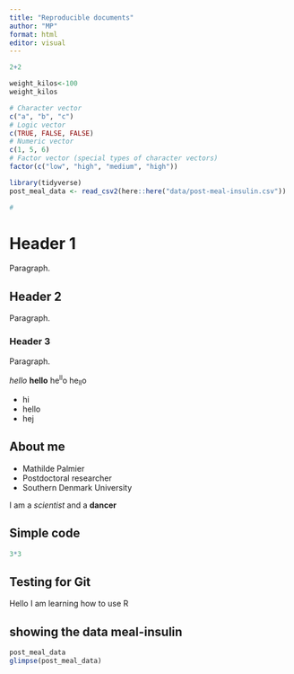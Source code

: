 ```yaml
---
title: "Reproducible documents"
author: "MP"
format: html
editor: visual
---
```


```r
2+2
```

```r
weight_kilos<-100
weight_kilos
```

```r
# Character vector
c("a", "b", "c")
# Logic vector
c(TRUE, FALSE, FALSE)
# Numeric vector
c(1, 5, 6)
# Factor vector (special types of character vectors)
factor(c("low", "high", "medium", "high"))
```

```r
library(tidyverse)
post_meal_data <- read_csv2(here::here("data/post-meal-insulin.csv"))

```

```r
# 
```

# Header 1

Paragraph.

## Header 2

Paragraph.

### Header 3

Paragraph.

*hello* **hello** he^ll^o he~ll~o

-   hi
-   hello
-   hej

## About me

-   Mathilde Palmier
-   Postdoctoral researcher
-   Southern Denmark University

I am a *scientist* and a **dancer**

## Simple code

```r
3*3

```

## Testing for Git

Hello I am learning how to use R

## showing the data meal-insulin
```r
post_meal_data
glimpse(post_meal_data)
```

